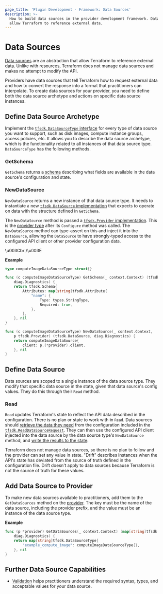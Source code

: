 ```yaml
---
page_title: 'Plugin Development - Framework: Data Sources'
description: >-
  How to build data sources in the provider development framework. Data sources
  allow Terraform to reference external data.
---
```


# Data Sources

[Data sources](/language/data-sources) are an abstraction that allow Terraform to reference external data. Unlike with resources, Terraform does not manage data sources and makes no attempt to modify the API.

Providers have data sources that tell Terraform how to request external data and how to convert the response into a format that practitioners can interpolate. To create data sources for your provider, you need to define both the data source archetype and actions on specific data source instances.

## Define Data Source Archetype

Implement the [`tfsdk.DataSourceType`
interface](https://pkg.go.dev/github.com/hashicorp/terraform-plugin-framework/tfsdk#DataSourceType)
for every type of data source you want to support, such as disk images, compute
instance groups, access policies, etc. It allows you to describe the data
source archetype, which is the functionality related to all instances of that
data source type. `DataSourceType` has the following methods.

### GetSchema

`GetSchema` returns a [schema](/plugin/framework/schemas) describing
what fields are available in the data source's configuration and state.

### NewDataSource

`NewDataSource` returns a new instance of that data source type. It needs to instantiate a new [`tfsdk.DataSource`
implementation](https://pkg.go.dev/github.com/hashicorp/terraform-plugin-framework/tfsdk#DataSource)
that expects to operate on data with the structure defined in `GetSchema`.

The `NewDataSource` method is passed a [`tfsdk.Provider`
implementation](https://pkg.go.dev/github.com/hashicorp/terraform-plugin-framework/tfsdk#Provider).
This is the [provider type](/plugin/framework/providers) after its
`Configure` method was called. The `NewDataSource` method can type-assert on
this and inject it into the `DataSource`, allowing the `DataSource` to have
strongly-typed access to the configured API client or other provider
configuration data.

\u003Cbr /\u003E

**Example**

```go
type computeImageDataSourceType struct{}

func (c computeImageDataSourceType) GetSchema(_ context.Context) (tfsdk.Schema,
	diag.Diagnostics) {
	return tfsdk.Schema{
		Attributes: map[string]tfsdk.Attribute{
			"name": {
				Type: types.StringType,
				Required: true,
			},
		},
	}, nil
}

func (c computeImageDataSourceType) NewDataSource(_ context.Context,
	p tfsdk.Provider) (tfsdk.DataSource, diag.Diagnostics) {
	return computeImageDataSource{
		client: p.(*provider).client,
	}, nil
}
```

## Define Data Source

Data sources are scoped to a single instance of the data source type. They modify that specific data source in the state, given that data source's config values. They do this through their `Read` method.

### Read

`Read` updates Terraform's state to reflect the API data described in the configuration. There is no plan or state to work with in `Read`. Data sources should [retrieve the data they need](/plugin/framework/accessing-values) from the configuration included in the [`tfsdk.ReadDataSourceRequest`](https://pkg.go.dev/github.com/hashicorp/terraform-plugin-framework/tfsdk#ReadDataSourceRequest).
They can then use the configured API client injected into the data source by the
data source type's `NewDataSource` method, and [write the results to the state](/plugin/framework/writing-state).

Terraform does not manage data sources, so there is no plan to follow and the provider can set any value in state. "Drift" describes instances when the API's state has deviated from the source of truth defined in the configuration file. Drift doesn't apply to data sources because Terraform is not the source of truth for these values.

## Add Data Source to Provider

To make new data sources available to practitioners, add them to the
`GetDataSources` method on the [provider](/plugin/framework/providers). The key must be the name of
the data source, including the provider prefix, and the value must be an
instance of the data source type.

**Example**

```go
func (p *provider) GetDataSources(_ context.Context) (map[string]tfsdk.DataSourceType,
	diag.Diagnostics) {
	return map[string]tfsdk.DataSourceType{
		"example_compute_image": computeImageDataSourceType{},
	}, nil
}
```

## Further Data Source Capabilities

-   [Validation](/plugin/framework/validation) helps practitioners understand the required syntax, types, and acceptable values for your data source.
